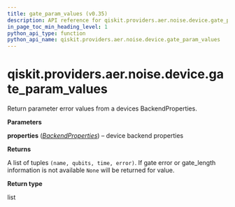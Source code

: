 ```yaml
---
title: gate_param_values (v0.35)
description: API reference for qiskit.providers.aer.noise.device.gate_param_values in qiskit v0.35
in_page_toc_min_heading_level: 1
python_api_type: function
python_api_name: qiskit.providers.aer.noise.device.gate_param_values
---
```


<span id="qiskit-providers-aer-noise-device-gate-param-values" />

# qiskit.providers.aer.noise.device.gate\_param\_values

<Function id="qiskit.providers.aer.noise.device.gate_param_values" isDedicatedPage={true} github="https://github.com/qiskit/qiskit-aer/tree/stable/0.10/qiskit/providers/aer/noise/device/parameters.py" signature="gate_param_values(properties)">
  Return parameter error values from a devices BackendProperties.

  **Parameters**

  **properties** ([*BackendProperties*](qiskit.providers.models.BackendProperties "qiskit.providers.models.BackendProperties")) – device backend properties

  **Returns**

  A list of tuples `(name, qubits, time, error)`. If gate error or gate\_length information is not available `None` will be returned for value.

  **Return type**

  list
</Function>

